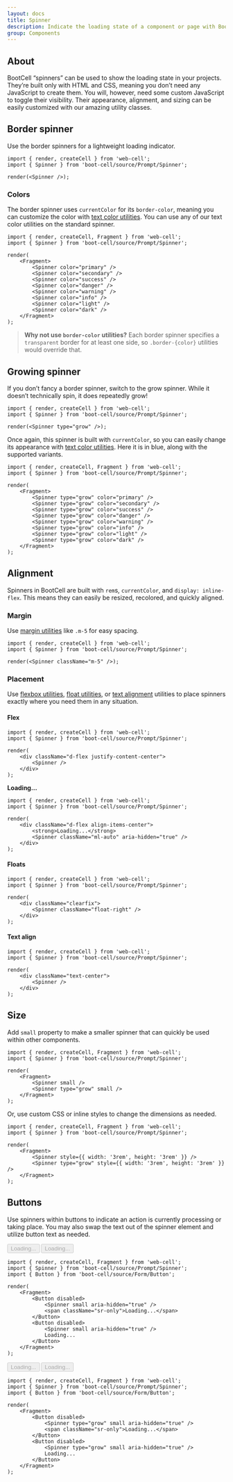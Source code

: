 ```yaml
---
layout: docs
title: Spinner
description: Indicate the loading state of a component or page with BootCell spinners, built entirely with HTML, CSS, and no JavaScript.
group: Components
---
```




## About

BootCell “spinners” can be used to show the loading state in your projects.
They’re built only with HTML and CSS, meaning you don’t need any JavaScript to create them.
You will, however, need some custom JavaScript to toggle their visibility.
Their appearance, alignment, and sizing can be easily customized with our amazing utility classes.

## Border spinner

Use the border spinners for a lightweight loading indicator.

<Example>
    <Spinner />
</Example>

```TSX
import { render, createCell } from 'web-cell';
import { Spinner } from 'boot-cell/source/Prompt/Spinner';

render(<Spinner />);
```

### Colors

The border spinner uses `currentColor` for its `border-color`,
meaning you can customize the color with [text color utilities][1].
You can use any of our text color utilities on the standard spinner.

<Example>
    <Spinner color="primary" />
    <Spinner color="secondary" />
    <Spinner color="success" />
    <Spinner color="danger" />
    <Spinner color="warning" />
    <Spinner color="info" />
    <Spinner color="light" />
    <Spinner color="dark" />
</Example>

```TSX
import { render, createCell, Fragment } from 'web-cell';
import { Spinner } from 'boot-cell/source/Prompt/Spinner';

render(
    <Fragment>
        <Spinner color="primary" />
        <Spinner color="secondary" />
        <Spinner color="success" />
        <Spinner color="danger" />
        <Spinner color="warning" />
        <Spinner color="info" />
        <Spinner color="light" />
        <Spinner color="dark" />
    </Fragment>
);
```

> **Why not use `border-color` utilities?** Each border spinner specifies a `transparent` border for at least one side,
> so `.border-{color}` utilities would override that.

## Growing spinner

If you don’t fancy a border spinner, switch to the grow spinner.
While it doesn’t technically spin, it does repeatedly grow!

<Example>
    <Spinner type="grow" />
</Example>

```TSX
import { render, createCell } from 'web-cell';
import { Spinner } from 'boot-cell/source/Prompt/Spinner';

render(<Spinner type="grow" />);
```

Once again, this spinner is built with `currentColor`, so you can easily change its appearance with [text color utilities][1].
Here it is in blue, along with the supported variants.

<Example>
    <Spinner type="grow" color="primary" />
    <Spinner type="grow" color="secondary" />
    <Spinner type="grow" color="success" />
    <Spinner type="grow" color="danger" />
    <Spinner type="grow" color="warning" />
    <Spinner type="grow" color="info" />
    <Spinner type="grow" color="light" />
    <Spinner type="grow" color="dark" />
</Example>

```TSX
import { render, createCell, Fragment } from 'web-cell';
import { Spinner } from 'boot-cell/source/Prompt/Spinner';

render(
    <Fragment>
        <Spinner type="grow" color="primary" />
        <Spinner type="grow" color="secondary" />
        <Spinner type="grow" color="success" />
        <Spinner type="grow" color="danger" />
        <Spinner type="grow" color="warning" />
        <Spinner type="grow" color="info" />
        <Spinner type="grow" color="light" />
        <Spinner type="grow" color="dark" />
    </Fragment>
);
```

## Alignment

Spinners in BootCell are built with `rem`s, `currentColor`, and `display: inline-flex`.
This means they can easily be resized, recolored, and quickly aligned.

### Margin

Use [margin utilities][2] like `.m-5` for easy spacing.

<Example>
    <Spinner className="m-5" />
</Example>

```TSX
import { render, createCell } from 'web-cell';
import { Spinner } from 'boot-cell/source/Prompt/Spinner';

render(<Spinner className="m-5" />);
```

### Placement

Use [flexbox utilities][3], [float utilities][4], or [text alignment][5] utilities to place spinners exactly
where you need them in any situation.

#### Flex

<Example>
    <div className="d-flex justify-content-center">
        <Spinner />
    </div>
</Example>

```TSX
import { render, createCell } from 'web-cell';
import { Spinner } from 'boot-cell/source/Prompt/Spinner';

render(
    <div className="d-flex justify-content-center">
        <Spinner />
    </div>
);
```

<Example>
    <div className="d-flex align-items-center">
        <strong>Loading...</strong>
        <Spinner className="ml-auto" aria-hidden="true" />
    </div>
</Example>

```TSX
import { render, createCell } from 'web-cell';
import { Spinner } from 'boot-cell/source/Prompt/Spinner';

render(
    <div className="d-flex align-items-center">
        <strong>Loading...</strong>
        <Spinner className="ml-auto" aria-hidden="true" />
    </div>
);
```

#### Floats

<Example>
    <div className="clearfix">
        <Spinner className="float-right" />
    </div>
</Example>

```TSX
import { render, createCell } from 'web-cell';
import { Spinner } from 'boot-cell/source/Prompt/Spinner';

render(
    <div className="clearfix">
        <Spinner className="float-right" />
    </div>
);
```

#### Text align

<Example>
    <div className="text-center">
        <Spinner />
    </div>
</Example>

```TSX
import { render, createCell } from 'web-cell';
import { Spinner } from 'boot-cell/source/Prompt/Spinner';

render(
    <div className="text-center">
        <Spinner />
    </div>
);
```

## Size

Add `small` property to make a smaller spinner that can quickly be used within other components.

<Example>
    <Spinner small />
    <Spinner type="grow" small />
</Example>

```TSX
import { render, createCell, Fragment } from 'web-cell';
import { Spinner } from 'boot-cell/source/Prompt/Spinner';

render(
    <Fragment>
        <Spinner small />
        <Spinner type="grow" small />
    </Fragment>
);
```

Or, use custom CSS or inline styles to change the dimensions as needed.

<Example>
    <Spinner style={{ width: '3rem', height: '3rem' }} />
    <Spinner type="grow" style={{ width: '3rem', height: '3rem' }} />
</Example>

```TSX
import { render, createCell, Fragment } from 'web-cell';
import { Spinner } from 'boot-cell/source/Prompt/Spinner';

render(
    <Fragment>
        <Spinner style={{ width: '3rem', height: '3rem' }} />
        <Spinner type="grow" style={{ width: '3rem', height: '3rem' }} />
    </Fragment>
);
```

## Buttons

Use spinners within buttons to indicate an action is currently processing or taking place.
You may also swap the text out of the spinner element and utilize button text as needed.

<Example>
    <Button disabled>
        <Spinner small aria-hidden="true" />
        <span className="sr-only">Loading...</span>
    </Button>
    <Button disabled>
        <Spinner small aria-hidden="true" />
        Loading...
    </Button>
</Example>

```TSX
import { render, createCell, Fragment } from 'web-cell';
import { Spinner } from 'boot-cell/source/Prompt/Spinner';
import { Button } from 'boot-cell/source/Form/Button';

render(
    <Fragment>
        <Button disabled>
            <Spinner small aria-hidden="true" />
            <span className="sr-only">Loading...</span>
        </Button>
        <Button disabled>
            <Spinner small aria-hidden="true" />
            Loading...
        </Button>
    </Fragment>
);
```

<Example>
    <Button disabled>
        <Spinner type="grow" small aria-hidden="true" />
        <span className="sr-only">Loading...</span>
    </Button>
    <Button disabled>
        <Spinner type="grow" small aria-hidden="true" />
        Loading...
    </Button>
</Example>

```TSX
import { render, createCell, Fragment } from 'web-cell';
import { Spinner } from 'boot-cell/source/Prompt/Spinner';
import { Button } from 'boot-cell/source/Form/Button';

render(
    <Fragment>
        <Button disabled>
            <Spinner type="grow" small aria-hidden="true" />
            <span className="sr-only">Loading...</span>
        </Button>
        <Button disabled>
            <Spinner type="grow" small aria-hidden="true" />
            Loading...
        </Button>
    </Fragment>
);
```

[1]: https://getbootstrap.com/docs/4.5/utilities/colors/
[2]: https://getbootstrap.com/docs/4.5/utilities/spacing/
[3]: https://getbootstrap.com/docs/4.5/utilities/flex/
[4]: https://getbootstrap.com/docs/4.5/utilities/float/
[5]: https://getbootstrap.com/docs/4.5/content/typography/
